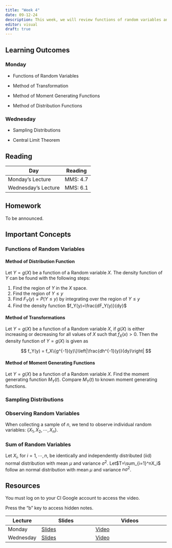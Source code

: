 ```yaml
---
title: "Week 4"
date: 09-12-24
description: This week, we will review functions of random variables and introduce the idea of sampling distributions and Central Limit Theorem.
editor: visual
draft: true
---
```


## Learning Outcomes

### Monday

-   Functions of Random Variables

-   Method of Transformation

-   Method of Moment Generating Functions

-   Method of Distribution Functions

### Wednesday

-   Sampling Distributions

-   Central Limit Theorem

## Reading

| Day                 | Reading  |
|---------------------|----------|
| Monday's Lecture    | MMS: 4.7 |
| Wednesday's Lecture | MMS: 6.1 |

## Homework

To be announced.

## Important Concepts

### Functions of Random Variables

#### Method of Distribution Function

Let $Y=g(X)$ be a function of a Random variable $X$. The density function of $Y$ can be found with the following steps:

1.  Find the region of $Y$ in the $X$ space.
2.  Find the region of $Y\leq y$
3.  Find $F_Y(y)=P(Y\le y)$ by integrating over the region of $Y\le y$
4.  Find the density function $f_Y(y)=\frac{dF_Y(y)}{dy}$

#### Method of Transformations

Let $Y=g(X)$ be a function of a Random variable $X$, if $g(X)$ is either increasing or decreasing for all values of $X$ such that $f_X(x)>0$. Then the density function of $Y=g(X)$ is given as

$$
f_Y(y) = f_X\{g^{-1}(y)\}\left|\frac{dh^{-1}(y)}{dy}\right|
$$

#### Method of Moment Generating Functions

Let $Y=g(X)$ be a function of a Random variable $X$. Find the moment generating function $M_Y(t)$. Compare $M_Y(t)$ to known moment generating functions.

### Sampling Distributions

### Observing Random Variables

When collecting a sample of $n$, we tend to observe individual random variables: $\{X_1, X_2, \cdots,X_n\}$.

### Sum of Random Variables

Let $X_i$, for $i=1, \cdots, n$, be identically and independently distributed (iid) normal distribution with mean $\mu$ and variance $\sigma^2$. Let$T=\sum_{i=1}^nX_i$ follow an normal distribution with mean $\mu$ and variance $n\sigma^2$.

## Resources

You must log on to your CI Google account to access the video.

Press the "b" key to access hidden notes.

| Lecture   | Slides                                                            | Videos                                                                                      |
|-----------|-------------------------------------------------------------------|---------------------------------------------------------------------------------------------|
| Monday    | [Slides](https://m453.inqs.info/files/Lecture_5_class/index.html) | [Video](https://drive.google.com/file/d/1ewitxPZFEGnH1HUDdjLSTZ70Y4_U-qp_/view?usp=sharing) |
| Wednesday | [Slides](https://m453.inqs.info/files/Lecture_6_class/index.html) | [Video](https://drive.google.com/file/d/1NgERRQ_W59dm1nCrHVMQiwp5aiExgCjh/view?usp=sharing) |
